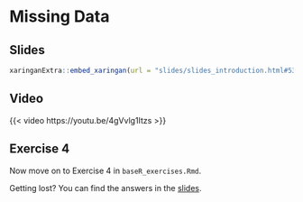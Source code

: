 # Missing Data

## Slides

```{r embed-xaringan-2, echo=FALSE}
xaringanExtra::embed_xaringan(url = "slides/slides_introduction.html#53", ratio = "4:3")
```

## Video

{{< video https://youtu.be/4gVvlg1Itzs >}}

## Exercise 4

Now move on to Exercise 4 in `baseR_exercises.Rmd`.

::: {.callout-tip}
Getting lost? You can find the answers in the [slides](slides/slides_introduction.html#63).
:::